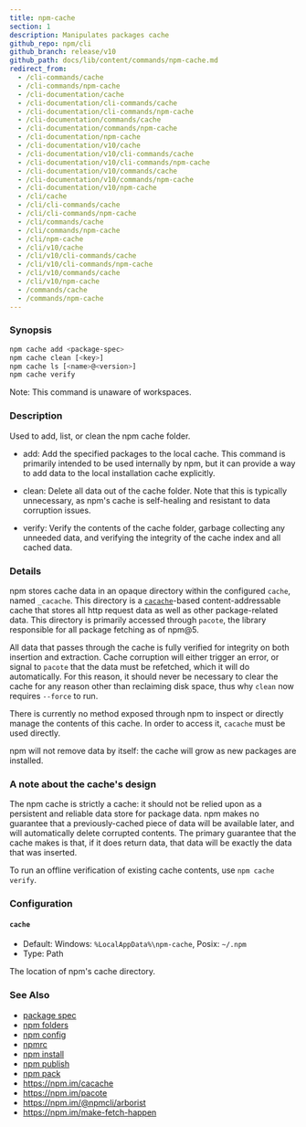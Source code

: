 ```yaml
---
title: npm-cache
section: 1
description: Manipulates packages cache
github_repo: npm/cli
github_branch: release/v10
github_path: docs/lib/content/commands/npm-cache.md
redirect_from:
  - /cli-commands/cache
  - /cli-commands/npm-cache
  - /cli-documentation/cache
  - /cli-documentation/cli-commands/cache
  - /cli-documentation/cli-commands/npm-cache
  - /cli-documentation/commands/cache
  - /cli-documentation/commands/npm-cache
  - /cli-documentation/npm-cache
  - /cli-documentation/v10/cache
  - /cli-documentation/v10/cli-commands/cache
  - /cli-documentation/v10/cli-commands/npm-cache
  - /cli-documentation/v10/commands/cache
  - /cli-documentation/v10/commands/npm-cache
  - /cli-documentation/v10/npm-cache
  - /cli/cache
  - /cli/cli-commands/cache
  - /cli/cli-commands/npm-cache
  - /cli/commands/cache
  - /cli/commands/npm-cache
  - /cli/npm-cache
  - /cli/v10/cache
  - /cli/v10/cli-commands/cache
  - /cli/v10/cli-commands/npm-cache
  - /cli/v10/commands/cache
  - /cli/v10/npm-cache
  - /commands/cache
  - /commands/npm-cache
---
```


### Synopsis

```bash
npm cache add <package-spec>
npm cache clean [<key>]
npm cache ls [<name>@<version>]
npm cache verify
```

Note: This command is unaware of workspaces.

### Description

Used to add, list, or clean the npm cache folder.

- add: Add the specified packages to the local cache. This command is primarily intended to be used internally by npm, but it can provide a way to add data to the local installation cache explicitly.

- clean: Delete all data out of the cache folder. Note that this is typically unnecessary, as npm's cache is self-healing and resistant to data corruption issues.

- verify: Verify the contents of the cache folder, garbage collecting any unneeded data, and verifying the integrity of the cache index and all cached data.

### Details

npm stores cache data in an opaque directory within the configured `cache`, named `_cacache`. This directory is a [`cacache`](http://npm.im/cacache)-based content-addressable cache that stores all http request data as well as other package-related data. This directory is primarily accessed through `pacote`, the library responsible for all package fetching as of npm@5.

All data that passes through the cache is fully verified for integrity on both insertion and extraction. Cache corruption will either trigger an error, or signal to `pacote` that the data must be refetched, which it will do automatically. For this reason, it should never be necessary to clear the cache for any reason other than reclaiming disk space, thus why `clean` now requires `--force` to run.

There is currently no method exposed through npm to inspect or directly manage the contents of this cache. In order to access it, `cacache` must be used directly.

npm will not remove data by itself: the cache will grow as new packages are installed.

### A note about the cache's design

The npm cache is strictly a cache: it should not be relied upon as a persistent and reliable data store for package data. npm makes no guarantee that a previously-cached piece of data will be available later, and will automatically delete corrupted contents. The primary guarantee that the cache makes is that, if it does return data, that data will be exactly the data that was inserted.

To run an offline verification of existing cache contents, use `npm cache verify`.

### Configuration

#### `cache`

- Default: Windows: `%LocalAppData%\npm-cache`, Posix: `~/.npm`
- Type: Path

The location of npm's cache directory.

### See Also

- [package spec](/cli/v10/using-npm/package-spec)
- [npm folders](/cli/v10/configuring-npm/folders)
- [npm config](/cli/v10/commands/npm-config)
- [npmrc](/cli/v10/configuring-npm/npmrc)
- [npm install](/cli/v10/commands/npm-install)
- [npm publish](/cli/v10/commands/npm-publish)
- [npm pack](/cli/v10/commands/npm-pack)
- https://npm.im/cacache
- https://npm.im/pacote
- https://npm.im/@npmcli/arborist
- https://npm.im/make-fetch-happen
